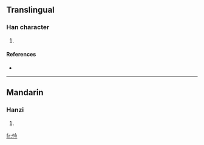 ==Translingual==

===Han character===
{{Han char|rn=61|rad=心|as=04|sn=7|four=9802<sub>7</sub>|canj=心人戈弓 (POIN)}}

# {{defn|Han|sort=心04}}

====References====
* {{Han ref|kx=0378.200|dkj=10389|dj=0706.200|hdz=42277.100|uh=5FF4|ud=24564|bh=CAE5|bd=51941}}

----

==Mandarin==

===Hanzi===
{{cmn-hanzi|pin=[[niǔ]] ([[niu3]]), [[nǜ]] ([[nü4]]), [[qián]] ([[qian2]])|wg=niu<sup>3</sup>, nü<sup>4</sup>, ch'ien<sup>2</sup>}}

# {{defn|Mandarin}}

[[fr:忴]]